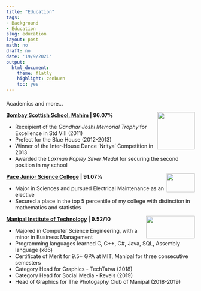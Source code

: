```yaml
---
title: "Education"
tags:
- Background
- Education
slug: education
layout: post
math: no
draft: no
date: '19/9/2021'
output:
  html_document:
    theme: flatly
    highlight: zenburn
    toc: yes
---
```

#### 

Academics and more...

<!--img align="left" width="100" height="100" src="/images/wallpaper1.jpg"-->


<img align="right" top="1200" width="100" height="100" topmargin="5000" src="/images/BSS.png">

**[Bombay Scottish School, Mahim](https://bombayscottish.in/mahim/home.php) | 96.07% **

* Receipient of the *Gandhar Joshi Memorial Trophy* for Excellence in Std VIII (2011) 
* Prefect for the Blue House (2012-2013)
* Winner of the Inter-House Dance 'Nritya' Competition in 2013
* Awarded the *Laxman Popley Silver Medal* for securing the second position in my school

<img align="right" top="1200" width="75" height="50" topmargin="5000" src="/images/pace.jpg">

**[Pace Junior Science College](https://www.delltechnologies.com/en-gb/index.htm) | 91.07%** 

* Major in Sciences and pursued Electrical Maintenance as an elective 
* Secured a place in the top 5 percentile of my college with distinction in mathematics and statistics


<img align="right" top="1200" width="130" height="60" topmargin="5000" src="/images/MU.png">

**[Manipal Institute of Technology](https://manipal.edu/mit.html) | 9.52/10**

* Majored in Computer Science Engineering, with a minor in Business Management
* Programming languages learned C, C++, C#, Java, SQL, Assembly language (x86)
* Certificate of Merit for 9.5+ GPA at MIT, Manipal for three consecutive semesters
* Category Head for Graphics - TechTatva (2018)
* Category Head for Social Media - Revels (2019)
* Head of Graphics for The Photogaphy Club of Manipal (2018-2019)

